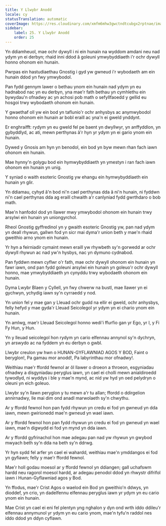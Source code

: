 ```yaml
---
title: Y Llwybr Anodd
locale: cy
statusTranslation: automatic
coverImage: https://res.cloudinary.com/xmfm6mhw3gwctndtcubgx2rptnae/image/upload/v1741354419/small_cover_la_gran_rebelion_28716e29d2.webp
sidebar:
    label: 25. Y Llwybr Anodd
    order: 25
---
```

Yn ddiamheuol, mae ochr dywyll i ni ein hunain na wyddom amdani neu nad ydym yn ei derbyn; rhaid inni ddod â goleuni ymwybyddiaeth i'r ochr dywyll honno ohonom ein hunain.

Pwrpas ein hastudiaethau Gnostig i gyd yw gwneud i'r wybodaeth am ein hunain ddod yn fwy ymwybodol.

Pan fydd gennym lawer o bethau ynom ein hunain nad ydym yn eu hadnabod nac yn eu derbyn, yna mae'r fath bethau yn cymhlethu ein bywydau'n ofnadwy ac yn achosi pob math o sefyllfaoedd y gellid eu hosgoi trwy wybodaeth ohonom ein hunain.

Y gwaethaf oll yw ein bod yn taflunio'r ochr anhysbys ac anymwybodol honno ohonom ein hunain ar bobl eraill ac yna'n ei gweld ynddynt.

Er enghraifft: rydym yn eu gweld fel pe baent yn dwyllwyr, yn anffyddlon, yn gybyddlyd, ac ati, mewn perthynas â'r hyn yr ydym yn ei gario ynom ein hunain.

Dywed y Gnosis am hyn yn benodol, ein bod yn byw mewn rhan fach iawn ohonom ein hunain.

Mae hynny'n golygu bod ein hymwybyddiaeth yn ymestyn i ran fach iawn ohonom ein hunain yn unig.

Y syniad o waith esoteric Gnostig yw ehangu ein hymwybyddiaeth ein hunain yn glir.

Yn ddiamau, cyhyd â'n bod ni'n cael perthynas dda â ni'n hunain, ni fyddwn ni'n cael perthynas dda ag eraill chwaith a'r canlyniad fydd gwrthdaro o bob math.

Mae'n hanfodol dod yn llawer mwy ymwybodol ohonom ein hunain trwy arsylwi ein hunain yn uniongyrchol.

Rheol Gnostig gyffredinol yn y gwaith esoteric Gnostig yw, pan nad ydym yn deall rhywun, gallwn fod yn sicr mai dyma'r union beth y mae'n rhaid gweithio arno ynom ein hunain.

Yr hyn a feirniadir cymaint mewn eraill yw rhywbeth sy'n gorwedd ar ochr dywyll rhywun ac nad yw'n hysbys, nac yn dymuno cydnabod.

Pan fyddwn mewn cyflwr o'r fath, mae ochr dywyll ohonom ein hunain yn fawr iawn, ond pan fydd goleuni arsylwi ein hunain yn goleuo'r ochr dywyll honno, mae ymwybyddiaeth yn cynyddu trwy wybodaeth ohonom ein hunain.

Dyma Lwybr Blaen y Cyllell, yn fwy chwerw na bustl, mae llawer yn ei gychwyn, ychydig iawn sy'n cyrraedd y nod.

Yn union fel y mae gan y Lleuad ochr gudd na ellir ei gweld, ochr anhysbys, felly hefyd y mae gyda'r Lleuad Seicolegol yr ydym yn ei chario ynom ein hunain.

Yn amlwg, mae'r Lleuad Seicolegol honno wedi'i ffurfio gan yr Ego, yr I, y Fi Fy Hun, y Hun.

Yn y lleuad seicolegol hon rydym yn cario elfennau annynol sy'n dychryn, yn arswydo ac na fyddem yn eu derbyn o gwbl.

Llwybr creulon yw hwn o HUNAN-GYFLAWNIAD AGOS Y BOD, Faint o beryglon!, Pa gamau mor anodd!, Pa labyrinthau mor ofnadwy!.

Weithiau mae'r ffordd fewnol ar ôl llawer o droeon a throeon, esgyniadau ofnadwy a disgyniadau peryglus iawn, yn cael ei cholli mewn anialdiroedd tywodlyd, ni wyddys i ble y mae'n mynd, ac nid yw hyd yn oed pelydryn o oleuni yn eich goleuo.

Llwybr sy'n llawn peryglon y tu mewn a'r tu allan; ffordd o ddirgelion annirnadwy, lle mai dim ond anadl marwolaeth sy'n chwythu.

Ar y ffordd fewnol hon pan fydd rhywun yn credu ei fod yn gwneud yn dda iawn, mewn gwirionedd mae'n gwneud yn wael iawn.

Ar y ffordd fewnol hon pan fydd rhywun yn credu ei fod yn gwneud yn wael iawn, mae'n digwydd ei fod yn mynd yn dda iawn.

Ar y ffordd gyfrinachol hon mae adegau pan nad yw rhywun yn gwybod mwyach beth sy'n dda na beth sy'n ddrwg.

Yr hyn sydd fel arfer yn cael ei wahardd, weithiau mae'n ymddangos ei fod yn gyfiawn; felly y mae'r ffordd fewnol.

Mae'r holl godau moesol ar y ffordd fewnol yn ddiangen; gall uchafswm hardd neu ragorol moesol hardd, ar adegau penodol ddod yn rhwystr difrifol iawn i Hunan-Gyflawniad agos y Bod.

Yn ffodus, mae'r Crist Agos o waelod ein Bod yn gweithio'n ddwys, yn dioddef, yn crio, yn dadelfennu elfennau peryglus iawn yr ydym yn eu cario ynom ein hunain.

Mae Crist yn cael ei eni fel plentyn yng nghalon y dyn ond wrth iddo ddileu'r elfennau annymunol yr ydym yn eu cario ynom, mae'n tyfu'n raddol nes iddo ddod yn ddyn cyflawn.

